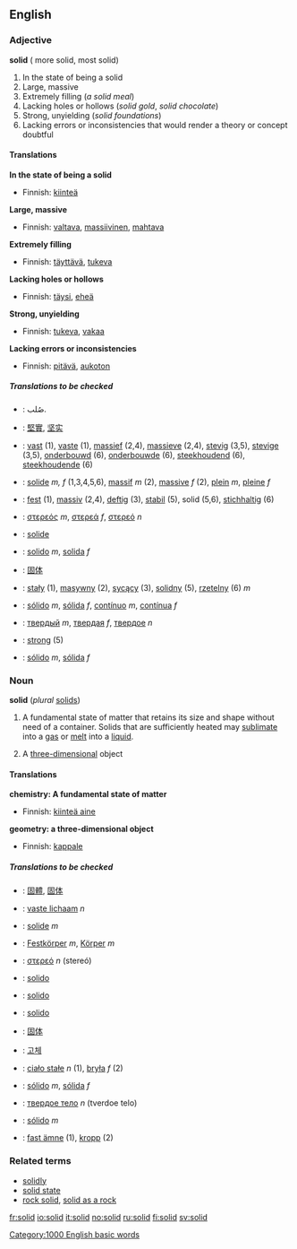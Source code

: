 ==English==

===Adjective===
'''solid''' ({{compare}} more solid, {{super}} most solid)

#In the state of being a solid
#Large, massive
#Extremely filling (''a solid meal'')
#Lacking holes or hollows (''solid gold'', ''solid chocolate'')
#Strong, unyielding (''solid foundations'')
#Lacking errors or inconsistencies that would render a theory or concept doubtful

====Translations====
'''In the state of being a solid'''
{{top}}
*Finnish: [[kiinteä]]
{{mid}}
{{bottom}}

'''Large, massive'''
{{top}}
*Finnish: [[valtava]], [[massiivinen]], [[mahtava]]
{{mid}}
{{bottom}}

'''Extremely filling'''
{{top}}
*Finnish: [[täyttävä]], [[tukeva]]
{{mid}}
{{bottom}}

'''Lacking holes or hollows'''
{{top}}
*Finnish: [[täysi]], [[eheä]]
{{mid}}
{{bottom}}

'''Strong, unyielding'''
{{top}}
*Finnish: [[tukeva]], [[vakaa]]
{{mid}}
{{bottom}}

'''Lacking errors or inconsistencies'''
{{top}}
*Finnish: [[pitävä]], [[aukoton]]
{{mid}}
{{bottom}}

=====Translations to be checked=====
{{checktrans}}
*{{ttbc|Arabic}}: صُلب.
*{{ttbc|Chinese}}: [[堅實]], [[坚实]]
*{{ttbc|Dutch}}: [[vast]] (1), [[vaste]] (1), [[massief]] (2,4), [[massieve]] (2,4), [[stevig]] (3,5), [[stevige]] (3,5), [[onderbouwd]] (6), [[onderbouwde]] (6), [[steekhoudend]] (6), [[steekhoudende]] (6)
*{{ttbc|French}}: [[solide]] ''m, f'' (1,3,4,5,6), [[massif]] ''m'' (2), [[massive]] ''f'' (2), [[plein]] ''m'', [[pleine]] ''f''
*{{ttbc|German}}: [[fest]] (1), [[massiv]] (2,4), [[deftig]] (3), [[stabil]] (5), solid (5,6), [[stichhaltig]] (6)
*{{ttbc|Greek}}: [[:el:στερεός|στερεός]] ''m'', [[:el:στερεός|στερεά]] ''f'', [[:el:στερεός|στερεό]] ''n''
*{{ttbc|Interlingua}}: [[solide]]
*{{ttbc|Italian}}: [[solido]] ''m'', [[solida]] ''f''
*{{ttbc|Japanese}}: [[固体]]
*{{ttbc|Polish}}: [[stały]] (1), [[masywny]] (2), [[sycący]] (3), [[solidny]] (5), [[rzetelny]] (6) ''m''
*{{ttbc|Portuguese}}: [[sólido]] ''m'', [[sólida]] ''f'', [[contínuo]] ''m'', [[contínua]] ''f''
*{{ttbc|Russian}}: [[твердый]] ''m'', [[твердая]] ''f'', [[твердое]] ''n''
*{{ttbc|Tok Pisin}}: [[strong]] (5)
*{{ttbc|Spanish}}: [[sólido]] ''m'', [[sólida]] ''f''

===Noun===
'''solid''' (''plural'' [[solids]])

# {{chemistry}} A fundamental state of matter that retains its size and shape without need of a container.  Solids that are sufficiently heated may [[sublimate]] into a [[gas]] or [[melt]] into a [[liquid]].
#{{geometry}} A [[three-dimensional]] object

====Translations====
'''chemistry: A fundamental state of matter'''
{{top}}
*Finnish: [[kiinteä aine]]
{{mid}}
{{bottom}}

'''geometry: a three-dimensional object'''
{{top}}
*Finnish: [[kappale]]
{{mid}}
{{bottom}}

=====Translations to be checked=====
{{checktrans}}
*{{ttbc|Chinese}}: [[固體]], [[固体]]
*{{ttbc|Dutch}}: [[vaste lichaam]] ''n''
*{{ttbc|French}}: [[solide]] ''m''
*{{ttbc|German}}: [[Festkörper]] ''m'', [[Körper]] ''m''
*{{ttbc|Greek}}: [[:el:στερεός|στερεό]] ''n'' (stereó)
*{{ttbc|Ido}}: [[solido]]
*{{ttbc|Interlingua}}: [[solido]]
*{{ttbc|Italian}}: [[solido]]
*{{ttbc|Japanese}}: [[固体]]
*{{ttbc|Korean}}: [[고체]]
*{{ttbc|Polish}}: [[ciało stałe]] ''n'' (1), [[bryła]] ''f'' (2)
*{{ttbc|Portuguese}}: [[sólido]] ''m'', [[sólida]] ''f''
*{{ttbc|Russian}}: [[твердое тело]] ''n'' (tverdoe telo)
*{{ttbc|Spanish}}: [[sólido]] ''m''
*{{ttbc|Swedish}}: [[fast ämne]] (1), [[kropp]] (2)

===Related terms===
*[[solidly]]
*[[solid state]]
*[[rock solid]], [[solid as a rock]]


<!-- Categories -->
[[Category:1000 English basic words]]

[[fr:solid]]
[[io:solid]]
[[it:solid]]
[[no:solid]]
[[ru:solid]]
[[fi:solid]]
[[sv:solid]]